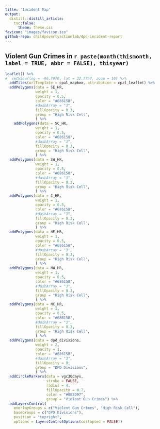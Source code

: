 ```yaml
---
title: 'Incident Map'
output:
  distill::distill_article:
    toc:false:
      theme: theme.css
favicon: "images/favicon.ico"
github-repo: childpovertyactionlab/dpd-incident-report
---
```


## Violent Gun Crimes in `r paste(month(thismonth, label = TRUE, abbr = FALSE), thisyear)`

```r
leaflet() %>%
#  setView(lng = -96.7970, lat = 32.7767, zoom = 10) %>%
  addTiles(urlTemplate = cpal_mapbox, attribution = cpal_leaflet) %>%
  addPolygons(data = SE_HR,
              weight = 1,
              opacity = 0.5,
              color = "#686158",
              #dashArray = "3",
              fillOpacity = 0.3,
              group = "High Risk Cell",
              ) %>%
    addPolygons(data = SC_HR,
              weight = 1,
              opacity = 0.5,
              color = "#686158",
              #dashArray = "3",
              fillOpacity = 0.3,
              group = "High Risk Cell",
              ) %>%
  addPolygons(data = SW_HR,
              weight = 1,
              opacity = 0.5,
              color = "#686158",
              #dashArray = "3",
              fillOpacity = 0.3,
              group = "High Risk Cell",
              ) %>%
  addPolygons(data = C_HR,
              weight = 1,
              opacity = 0.5,
              color = "#686158",
              #dashArray = "3",
              fillOpacity = 0.3,
              group = "High Risk Cell",
              ) %>%
  addPolygons(data = NE_HR,
              weight = 1,
              opacity = 0.5,
              color = "#686158",
              #dashArray = "3",
              fillOpacity = 0.3,
              group = "High Risk Cell",
              ) %>%
  addPolygons(data = NW_HR,
              weight = 1,
              opacity = 0.5,
              color = "#686158",
              #dashArray = "3",
              fillOpacity = 0.3,
              group = "High Risk Cell",
              ) %>%
  addPolygons(data = NC_HR,
              weight = 1,
              opacity = 0.5,
              color = "#686158",
              #dashArray = "3",
              fillOpacity = 0.3,
              group = "High Risk Cell",
              ) %>%
  addPolygons(data = dpd_divisions,
              weight = 2,
              opacity = 1,
              color = "#686158",
              #dashArray = "3",
              fillOpacity = 0,
              group = "DPD Divisions",
              ) %>%
  addCircleMarkers(data = vgc30days,
                   stroke = FALSE,
                   radius = 4,
                   fillOpacity = 0.7,
                   color = "#008097",
                   group = "Violent Gun Crimes") %>%
  addLayersControl(
    overlayGroups = c("Violent Gun Crimes", "High Risk Cell"),
    baseGroups = c("DPD Divisions"),
    position = "topright",
    options = layersControlOptions(collapsed = FALSE))
```